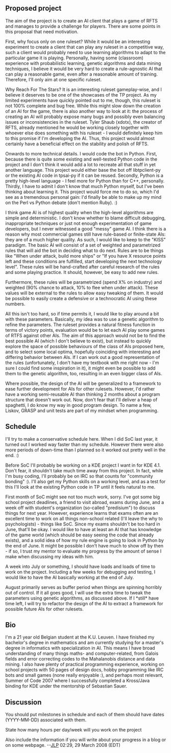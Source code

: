 ==Proposed project==
The aim of the project is to create an AI client that plays a game of RFTS and manages to provide a challenge for players. There are some points in this proposal that need motivation.

First, why focus only on one ruleset? While it would be an interesting experiment to create a client that can play any ruleset in a competitive way, such a client would probably need to use learning algorithms to adapt to the particular game it is playing. Personally, having some (classroom) experience with probabilistic learning, genetic algorithms and data mining techniques, I believe it would be very hard to create a rule-agnostic AI that can play a reasonable game, even after a reasonable amount of training. Therefore, I'll only aim at one specific ruleset.

Why Reach For The Stars? It is an interesting ruleset gameplay-wise, and I believe it deserves to be one of the showcases of the TP project. As my limited experiments have quickly pointed out to me, though, this ruleset is not 100% complete and bug free. While this might slow down the creation of an AI for the game, there is also another way to look at it: the process of creating an AI will probably expose many bugs and possibly even balancing issues or inconsistencies in the ruleset. Tyler Shaub (xdotx), the creator of RFTS, already mentioned he would be working closely together with whoever else does something with his ruleset - I would definitely keep him to this promise if I'm developing the AI. Thus, this project would almost certainly have a beneficial effect on the stability and polish of RFTS.

Onwards to more technical details. I would code the bot in Python. First, because there is quite some existing and well-tested Python code in the project and I don't think it would add a lot to recreate all that stuff in yet another language. This project would either base the bot off libtpclient-py or the existing AI code in tpsai-py if it can be reused. Secondly, Python is a pretty high-level language - I feel more for Python than for C++, personally. Thirdly, I have to admit I don't know that much Python myself, but I've been thinking about learning it. This project would force me to do so, which I'd see as a tremendous personal gain: I'd finally be able to make up my mind on the Perl vs Python debate (don't mention Ruby). :)

I think game AI is of highest quality when the high-level algorithms are simple and deterministic. I don't know whether to blame difficult debugging, inappropriate techniques or just not enough experimentation of game developers, but I never witnessed a good "messy" game AI. I think there is a reason why most commercial games still have rule-based or finite-state AIs: they are of a much higher quality. As such, I would like to keep to the "KISS" paradigm. The basic AI will consist of a set of weighted and parametrized rules that will aid the bot in deciding what to do next. Rules are to be things like "When under attack, build more ships" or "If you have X resource points left and these conditions are fulfilled, start developing the next technology level". These rules will be hand-crafted after careful research of the rules and some playing practice. It should, however, be easy to add new rules.

Furthermore, these rules will be parametrized (spend X% on industry) and weighted (90% chance to attack, 10% to flee when under attack). These values will be external to the rules to allow easy tweaking of them. It would be possible to easily create a defensive or a technocratic AI using these numbers.

All this isn't too hard, so if time permits it, I would like to play around a bit with these parameters.  Basically, my idea was to use a genetic algorithm to refine the parameters. The ruleset provides a natural fitness function in terms of victory points, evaluation would be to let each AI play some games of RTFS against other AIs. The aim of this approach would not be to find the best possible AI (which I don't believe to exist), but instead to quickly explore the space of possible behaviours of the class of AIs proposed here, and to select some local optima, hopefully coinciding with interesting and differing behavior between AIs. If I can work out a good representation of the rules (unfortunately, I don't have my textbook with me right now - I'm sure I could find some inspiration in it), it might even be possible to add them to the genetic algorithm, too, resulting in an even bigger class of AIs.

Where possible, the design of the AI will be generalized to a framework to ease further development for AIs for other rulesets. However, I'd rather have a working semi-reusable AI than thinking 2 months about a program structure that doesn't work out. Now, don't fear that I'll deliver a heap of spaghetti, I do know my way in good program design. To name a few, Liskov, GRASP and unit tests are part of my mindset when programming.

==Schedule==
I'll try to make a conservative schedule here. When I did SoC last year, it turned out I worked way faster than my schedule. However there were also more periods of down-time than I planned so it worked out pretty well in the end. :)

Before SoC I'll probably be working on a KDE project I want in for KDE 4.1. Don't fear, it shouldn't take much time away from this project. In fact, while I'm busy coding, I'll probably be on IRC so that counts for "community bonding" :). I'll also get my Python skills on a working level, and as a test for this I'll look at the existing Python code in TP until it feels natural to me.

First month of SoC might see not too much work, sorry. I've got some big school project deadlines, a friend to visit abroad, exams during June, and a week off with student's organization (so-called "predisium") to discuss things for next year. However, experience learns that exams often are an excellent time to work on all things non-school related (I'll leave the why to psychologists) - things like SoC. Since my exams shouldn't be too hard in June, that'll be okay. I would like to have at least an AI that has knowledge of the game world (which should be easy seeing the code that already exists), and a solid idea of how my rule engine is going to look in Python by the end of June. It might be possible I don't have much to show off by then - if so, I trust my mentor to evaluate my progress by the amount of sense I make when discussing my ideas with him.

A week into July or something, I should have loads and loads of time to work on the project. Including a few weeks for debugging and testing, I would like to have the AI basically working at the end of July.

August primarily serves as buffer period when things are spinning horribly out of control. If it all goes good, I will use the extra time to tweak the parameters using genetic algorithms, as discussed above. If I *still* have time left, I will try to refactor the design of the AI to extract a framework for possible future AIs for other rulesets.

==Bio==
I'm a 21 year old Belgian student at the K.U. Leuven. I have finished my bachelor's degree in mathematics and am currently studying for a master's degree in informatics with specialization in AI. This means I have broad understanding of many things maths- and computer-related, from Galois fields and error correcting codes to the Mahalanobis distance and data mining. I also have plenty of practical programming experience, working on school projects with 50 pages of design docs, hobby programming like IRC bots and small games (none really enjoyable :), and perhaps most relevant, Summer of Code 2007 where I successfully completed a Kross/Java binding for KDE under the mentorship of Sebastian Sauer.

==Discussion==
You should put milestones in schedule and each of them should have dates (YYYY-MM-DD) associated with them.

State how many hours per day/week will you work on the project

Also include the information if you will write about your progress in a blog or on some webpage.
--[[User:JLP|JLP]] 02:29, 29 March 2008 (EDT)